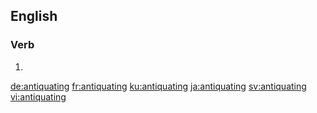 ==English==

===Verb===
{{head|en|present participle}}

# {{present participle of|antiquate|lang=en|nocat=1}}

[[de:antiquating]]
[[fr:antiquating]]
[[ku:antiquating]]
[[ja:antiquating]]
[[sv:antiquating]]
[[vi:antiquating]]